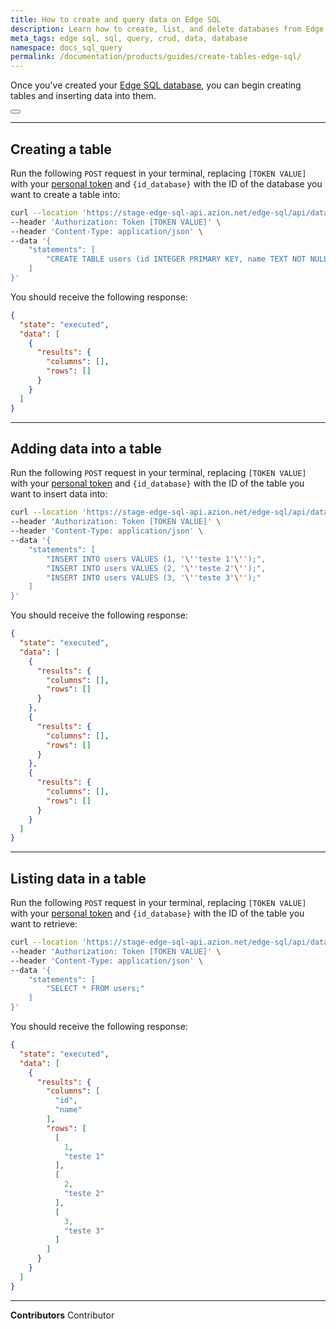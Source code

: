 ```yaml
---
title: How to create and query data on Edge SQL
description: Learn how to create, list, and delete databases from Edge SQL using the Azion REST API.
meta_tags: edge sql, sql, query, crud, data, database
namespace: docs_sql_query
permalink: /documentation/products/guides/create-tables-edge-sql/
---
```



Once you've created your [Edge SQL database](/en/documentation/products/guides/create-databases-edge-sql/), you can begin creating tables and inserting data into them.

<Button href="/en/documentation/products/store/edge-sql/" text="go to Edge SQL reference" variant="secondary"></Button>

---

## Creating a table

Run the following `POST` request in your terminal, replacing `[TOKEN VALUE]` with your [personal token](/en/documentation/products/guides/personal-tokens/) and `{id_database}` with the ID of the database you want to create a table into:

```bash
curl --location 'https://stage-edge-sql-api.azion.net/edge-sql/api/databases/{id_database}/query' \
--header 'Authorization: Token [TOKEN VALUE]' \
--header 'Content-Type: application/json' \
--data '{
    "statements": [
        "CREATE TABLE users (id INTEGER PRIMARY KEY, name TEXT NOT NULL);"
    ]
}'
```

You should receive the following response:

```json
{
  "state": "executed",
  "data": [
    {
      "results": {
        "columns": [],
        "rows": []
      }
    }
  ]
}
```

---

## Adding data into a table

Run the following `POST` request in your terminal, replacing `[TOKEN VALUE]` with your [personal token](/en/documentation/products/guides/personal-tokens/) and `{id_database}` with the ID of the table you want to insert data into:

```bash
curl --location 'https://stage-edge-sql-api.azion.net/edge-sql/api/databases/{id_database}/query' \
--header 'Authorization: Token [TOKEN VALUE]' \
--header 'Content-Type: application/json' \
--data '{
    "statements": [
        "INSERT INTO users VALUES (1, '\''teste 1'\'');",
        "INSERT INTO users VALUES (2, '\''teste 2'\'');",
        "INSERT INTO users VALUES (3, '\''teste 3'\'');"
    ]
}'
```

You should receive the following response:

```json
{
  "state": "executed",
  "data": [
    {
      "results": {
        "columns": [],
        "rows": []
      }
    },
    {
      "results": {
        "columns": [],
        "rows": []
      }
    },
    {
      "results": {
        "columns": [],
        "rows": []
      }
    }
  ]
}
```

---

## Listing data in a table

Run the following `POST` request in your terminal, replacing `[TOKEN VALUE]` with your [personal token](/en/documentation/products/guides/personal-tokens/) and `{id_database}` with the ID of the table you want to retrieve:

```bash
curl --location 'https://stage-edge-sql-api.azion.net/edge-sql/api/databases/{id_database}/query' \
--header 'Authorization: Token [TOKEN VALUE]' \
--header 'Content-Type: application/json' \
--data '{
    "statements": [
        "SELECT * FROM users;"
    ]
}'
```

You should receive the following response:

```json
{
  "state": "executed",
  "data": [
    {
      "results": {
        "columns": [
          "id",
          "name"
        ],
        "rows": [
          [
            1,
            "teste 1"
          ],
          [
            2,
            "teste 2"
          ],
          [
            3,
            "teste 3"
          ]
        ]
      }
    }
  ]
}
```



---


**Contributors** <ContributorList>Contributor</ContributorList>